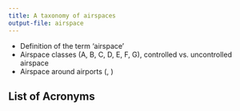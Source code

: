 ```yaml
---
title: A taxonomy of airspaces
output-file: airspace
---
```


* Definition of the term 'airspace'
* Airspace classes (A, B, C, D, E, F, G), controlled vs. uncontrolled airspace
* Airspace around airports (\acr{TMA}, \acr{CTR})




## List of Acronyms {.unnumbered}
